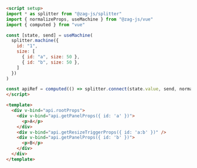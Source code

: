 ```md
<script setup>
import * as splitter from "@zag-js/splitter"
import { normalizeProps, useMachine } from "@zag-js/vue"
import { computed } from "vue"

const [state, send] = useMachine(
  splitter.machine({
    id: "1",
    size: [
      { id: "a", size: 50 },
      { id: "b", size: 50 },
    ]
  })
)

const apiRef = computed(() => splitter.connect(state.value, send, normalizeProps))
</script>

<template>
  <div v-bind="api.rootProps">
    <div v-bind="api.getPanelProps({ id: 'a' })">
      <p>A</p>
    </div>
    <div v-bind="api.getResizeTriggerProps({ id: 'a:b' })" />
    <div v-bind="api.getPanelProps({ id: 'b' })">
      <p>B</p>
    </div>
  </div>
</template>
```
